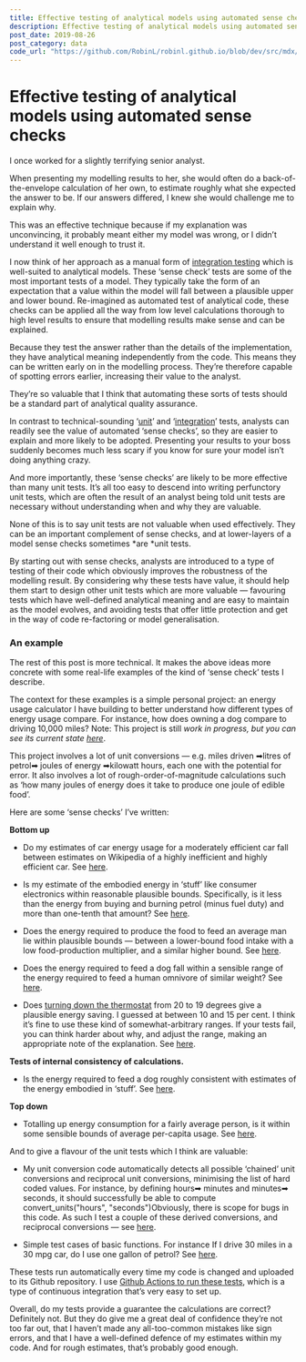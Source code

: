 ```yaml
---
title: Effective testing of analytical models using automated sense checks
description: Effective testing of analytical models using automated sense checks
post_date: 2019-08-26
post_category: data
code_url: "https://github.com/RobinL/robinl.github.io/blob/dev/src/mdx/effective_testing.mdx"
---
```



# Effective testing of analytical models using automated sense checks

I once worked for a slightly terrifying senior analyst.

When presenting my modelling results to her, she would often do a back-of-the-envelope calculation of her own, to estimate roughly what she expected the answer to be. If our answers differed, I knew she would challenge me to explain why.

This was an effective technique because if my explanation was unconvincing, it probably meant either my model was wrong, or I didn’t understand it well enough to trust it.

I now think of her approach as a manual form of [integration testing](https://en.wikipedia.org/wiki/Integration_testing) which is well-suited to analytical models. These ‘sense check’ tests are some of the most important tests of a model. They typically take the form of an expectation that a value within the model will fall between a plausible upper and lower bound. Re-imagined as automated test of analytical code, these checks can be applied all the way from low level calculations thorough to high level results to ensure that modelling results make sense and can be explained.

Because they test the answer rather than the details of the implementation, they have analytical meaning independently from the code. This means they can be written early on in the modelling process. They’re therefore capable of spotting errors earlier, increasing their value to the analyst.

They’re so valuable that I think that automating these sorts of tests should be a standard part of analytical quality assurance.

In contrast to technical-sounding ‘[unit](https://en.wikipedia.org/wiki/Unit_testing)’ and ‘[integration](https://en.wikipedia.org/wiki/Integration_testing)’ tests, analysts can readily see the value of automated ‘sense checks’, so they are easier to explain and more likely to be adopted. Presenting your results to your boss suddenly becomes much less scary if you know for sure your model isn’t doing anything crazy.

And more importantly, these ‘sense checks’ are likely to be more effective than many unit tests. It’s all too easy to descend into writing perfunctory unit tests, which are often the result of an analyst being told unit tests are necessary without understanding when and why they are valuable.

None of this is to say unit tests are not valuable when used effectively. They can be an important complement of sense checks, and at lower-layers of a model sense checks sometimes *are *unit tests.

By starting out with sense checks, analysts are introduced to a type of testing of their code which obviously improves the robustness of the modelling result. By considering why these tests have value, it should help them start to design other unit tests which are more valuable — favouring tests which have well-defined analytical meaning and are easy to maintain as the model evolves, and avoiding tests that offer little protection and get in the way of code re-factoring or model generalisation.

### An example

The rest of this post is more technical. It makes the above ideas more concrete with some real-life examples of the kind of ‘sense check’ tests I describe.

The context for these examples is a simple personal project: an energy usage calculator I have building to better understand how different types of energy usage compare. For instance, how does owning a dog compare to driving 10,000 miles? Note: This project is still *work in progress, but you can see its current state [here](https://observablehq.com/@robinl/energy-usage-calculator-for-everyday-activities)*.

This project involves a lot of unit conversions — e.g. miles driven ➡litres of petrol➡ joules of energy ➡kilowatt hours, each one with the potential for error. It also involves a lot of rough-order-of-magnitude calculations such as ‘how many joules of energy does it take to produce one joule of edible food’.

Here are some ‘sense checks’ I’ve written:

**Bottom up**

* Do my estimates of car energy usage for a moderately efficient car fall between estimates on Wikipedia of a highly inefficient and highly efficient car. See [here](https://github.com/RobinL/energy_usage/blob/242c73299027404a5f16527a8da74446ad254b53/test/driving-test.js#L12).

* Is my estimate of the embodied energy in ‘stuff’ like consumer electronics within reasonable plausible bounds. Specifically, is it less than the energy from buying and burning petrol (minus fuel duty) and more than one-tenth that amount? See [here](https://github.com/RobinL/energy_usage/blob/45ed98b330cf1bd41e45960ef4789ba5b782ae25/test/stuff-test.js#L13).

* Does the energy required to produce the food to feed an average man lie within plausible bounds — between a lower-bound food intake with a low food-production multiplier, and a similar higher bound. See [here](https://github.com/RobinL/energy_usage/blob/9032d19a5889e8eaebf927d6b2db7bc12a5d3c48/test/eating-test.js#L21).

* Does the energy required to feed a dog fall within a sensible range of the energy required to feed a human omnivore of similar weight? See [here](https://github.com/RobinL/energy_usage/blob/9032d19a5889e8eaebf927d6b2db7bc12a5d3c48/test/pets-test.js#L29).

* Does [turning down the thermostat](https://observablehq.com/@robinl/derive-effect-of-changing-thermometer-on-kwh-requirements) from 20 to 19 degrees give a plausible energy saving. I guessed at between 10 and 15 per cent. I think it’s fine to use these kind of somewhat-arbitrary ranges. If your tests fail, you can think harder about why, and adjust the range, making an appropriate note of the explanation. See [here](https://github.com/RobinL/energy_usage/blob/94a2a8505324bb903a41cbd1b492b4e80a756a79/test/heating-test.js#L9).

**Tests of internal consistency of calculations.**

* Is the energy required to feed a dog roughly consistent with estimates of the energy embodied in ‘stuff’. See [here](https://github.com/RobinL/energy_usage/blob/9032d19a5889e8eaebf927d6b2db7bc12a5d3c48/test/pets-test.js#L29).

**Top down**

* Totalling up energy consumption for a fairly average person, is it within some sensible bounds of average per-capita usage. See [here](https://github.com/RobinL/energy_usage/blob/master/test/overall-test.js).

And to give a flavour of the unit tests which I think are valuable:

* My unit conversion code automatically detects all possible ‘chained’ unit conversions and reciprocal unit conversions, minimising the list of hard coded values. For instance, by defining hours➡ minutes and minutes➡ seconds, it should successfully be able to compute convert_units("hours", "seconds")Obviously, there is scope for bugs in this code. As such I test a couple of these derived conversions, and reciprocal conversions — see [here](https://github.com/RobinL/energy_usage/blob/f8c52549040c8e4d84225a5c95aef419cbbc5509/test/constants-test.js#L10).

* Simple test cases of basic functions. For instance If I drive 30 miles in a 30 mpg car, do I use one gallon of petrol? See [here](https://github.com/RobinL/energy_usage/blob/f8c52549040c8e4d84225a5c95aef419cbbc5509/test/driving-test.js#L6).

These tests run automatically every time my code is changed and uploaded to its Github repository. I use [Github Actions to run these tests](https://github.com/RobinL/energy_usage/blob/242c73299027404a5f16527a8da74446ad254b53/.github/workflows/nodejs.yml), which is a type of continuous integration that’s very easy to set up.

Overall, do my tests provide a guarantee the calculations are correct? Definitely not. But they do give me a great deal of confidence they’re not too far out, that I haven’t made any all-too-common mistakes like sign errors, and that I have a well-defined defence of my estimates within my code. And for rough estimates, that’s probably good enough.